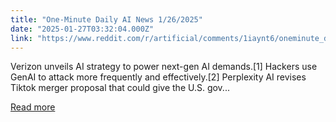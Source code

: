 ```yaml
---
title: "One-Minute Daily AI News 1/26/2025"
date: "2025-01-27T03:32:04.000Z"
link: "https://www.reddit.com/r/artificial/comments/1iaynt6/oneminute_daily_ai_news_1262025/"
---
```


Verizon unveils AI strategy to power next-gen AI demands.[1]
 Hackers use GenAI to attack more frequently and effectively.[2]
 Perplexity AI revises Tiktok merger proposal that could give the U.S. gov...

[Read more](https://www.reddit.com/r/artificial/comments/1iaynt6/oneminute_daily_ai_news_1262025/)
